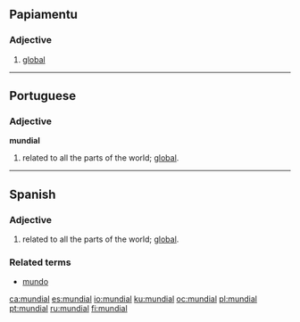 ==Papiamentu==

===Adjective===
{{infl|pap|adjective}}

# [[global]]

----

==Portuguese==

===Adjective===
'''mundial'''

# related to all the parts of the world; [[global]].

----

==Spanish==

===Adjective===
{{es-adj|f=mundial|pl=mundiales}}

# related to all the parts of the world; [[global]].

===Related terms===
* [[mundo]]

[[ca:mundial]]
[[es:mundial]]
[[io:mundial]]
[[ku:mundial]]
[[oc:mundial]]
[[pl:mundial]]
[[pt:mundial]]
[[ru:mundial]]
[[fi:mundial]]